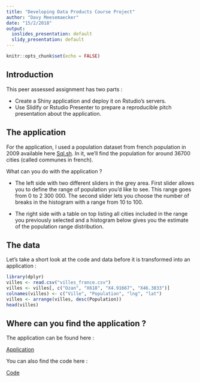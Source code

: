 ```yaml
---
title: "Developing Data Products Course Project"
author: "Davy Meesemaecker"
date: "15/2/2018"
output:
  ioslides_presentation: default
  slidy_presentation: default
---
```


```r
knitr::opts_chunk$set(echo = FALSE)
```

## Introduction

This peer assessed assignment has two parts :

- Create a Shiny application and deploy it on Rstudio's servers. 
- Use Slidify or Rstudio Presenter to prepare a reproducible pitch presentation about the application.

## The application

For the application, I used a population dataset from french population in 2009 available here
<a href="http://sql.sh/736-base-donnees-villes-francaises">Sql.sh</a>. In it, we'll find the population for around 36700 cities (called communes in french).

What can you do with the application ?

- The left side with two different sliders in the grey area. First slider allows you to define the range of population you'd like to see. This range goes from 0 to 2 300 000. The second slider lets you choose the number of breaks in the histogram with a range from 10 to 100.

- The right side with a table on top listing all cities included in the range you previously selected and a histogram below gives you the estimate of the population range distribution.

## The data

Let's take a short look at the code and data before it is transformed into an application :

```r
library(dplyr)
villes <- read.csv("villes_france.csv")
villes <- villes[, c("Ozan", "X618", "X4.91667", "X46.3833")]
colnames(villes) <- c("Ville", "Population", "lng", "lat")
villes <- arrange(villes, desc(Population))
head(villes)
```


## Where can you find the application ?

The application can be found here :

<a href="https://dasmey.shinyapps.io/final_project/">Application</a>

You can also find the code here :

<a href="https://github.com/dasmey/Developing-Data-Products/tree/gh-pages/final_project">Code</a>


